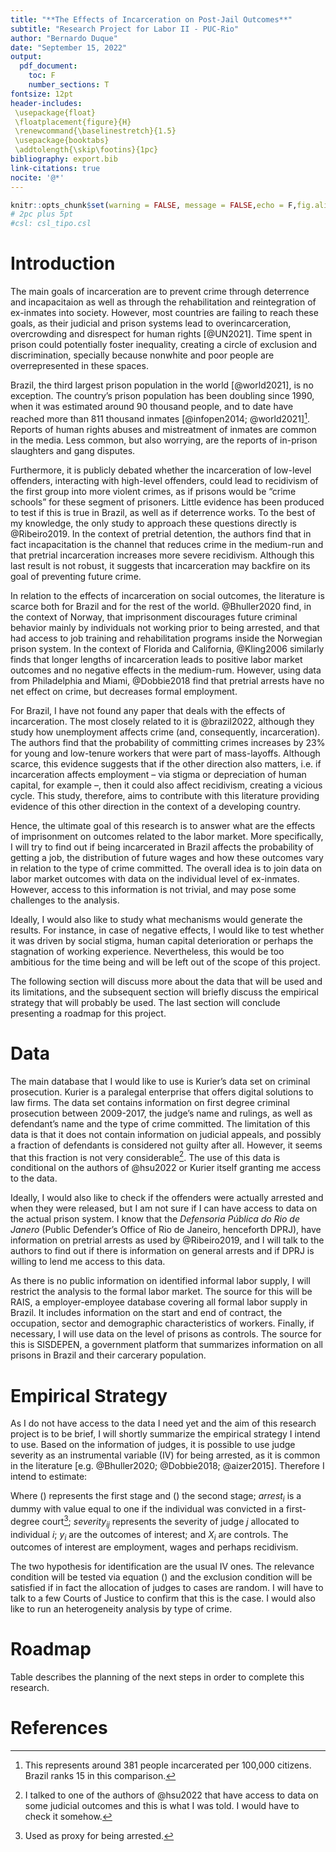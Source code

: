 ```yaml
---
title: "**The Effects of Incarceration on Post-Jail Outcomes**"
subtitle: "Research Project for Labor II - PUC-Rio"
author: "Bernardo Duque"
date: "September 15, 2022"
output:
  pdf_document:
    toc: F
    number_sections: T
fontsize: 12pt
header-includes:
 \usepackage{float}
 \floatplacement{figure}{H}
 \renewcommand{\baselinestretch}{1.5} 
 \usepackage{booktabs}
 \addtolength{\skip\footins}{1pc}
bibliography: export.bib
link-citations: true
nocite: '@*'
---
```

```r
knitr::opts_chunk$set(warning = FALSE, message = FALSE,echo = F,fig.align = 'center')
# 2pc plus 5pt
#csl: csl_tipo.csl
```

# Introduction

The main goals of incarceration are to prevent crime through deterrence and incapacitaion as well as through the rehabilitation and reintegration of ex-inmates into society. However, most countries are failing to reach these goals, as their judicial and prison systems lead to overincarceration, overcrowding and disrespect for human rights [@UN2021]. Time spent in prison could potentially foster inequality, creating a circle of exclusion and discrimination, specially because nonwhite and poor people are overrepresented in these spaces. 

Brazil, the third largest prison population in the world [@world2021], is no exception. The country's prison population has been doubling since 1990, when it was estimated around 90 thousand people, and to date have reached more than 811 thousand inmates [@infopen2014; @world2021]^[This represents around 381 people incarcerated per 100,000 citizens. Brazil ranks 15 in this comparison.]. Reports of human rights abuses and mistreatment of inmates are common in the media. Less common, but also worrying, are the reports of in-prison slaughters and gang disputes. 

Furthermore, it is publicly debated whether the incarceration of low-level offenders, interacting with high-level offenders, could lead to recidivism of the first group into more violent crimes, as if prisons would be "crime schools" for these segment of prisoners. Little evidence has been produced to test if this is true in Brazil, as well as if deterrence works. 
To the best of my knowledge, the only study to approach these questions directly is @Ribeiro2019. In the context of pretrial detention, the authors find that in fact incapacitation is the channel that reduces crime in the medium-run and that pretrial incarceration increases more severe recidivism. Although this last result is not robust, it suggests that incarceration may backfire on its goal of preventing future crime.

In relation to the effects of incarceration on social outcomes, the literature is scarce both for Brazil and for the rest of the world. @Bhuller2020 find, in the context of Norway, that imprisonment discourages future criminal behavior mainly by individuals not working prior to being arrested, and that had access to job training and rehabilitation programs inside the Norwegian prison system. In the context of Florida and California, @Kling2006 similarly finds that longer lengths of incarceration leads to positive labor market outcomes and no negative effects in the medium-rum. However, using data from Philadelphia and Miami, @Dobbie2018 find that pretrial arrests have no net effect on crime, but decreases formal employment. 

For Brazil, I have not found any paper that deals with the effects of incarceration. The most closely related to it is @brazil2022, although they study how unemployment affects crime (and, consequently, incarceration). The authors find that the probability of committing crimes increases by 23% for young and low-tenure workers that were part of mass-layoffs. Although scarce, this evidence suggests that if the other direction also matters, i.e. if incarceration affects employment -- via stigma or depreciation of human capital, for example --, then it could also affect recidivism, creating a vicious cycle. This study, therefore, aims to contribute with this literature providing evidence of this other direction in the context of a developing country.  

Hence, the ultimate goal of this research is to answer what are the effects of imprisonment on outcomes related to the labor market. More specifically, I will try to find out if being incarcerated in Brazil affects the probability of getting a job, the distribution of future wages and how these outcomes vary in relation to the type of crime committed. The overall idea is to join data on labor market outcomes with data on the individual level of ex-inmates. However, access to this information is not trivial, and may pose some challenges to the analysis. 

Ideally, I would also like to study what mechanisms would generate the results. For instance, in case of negative effects, I would like to test whether it was driven by social stigma, human capital deterioration or perhaps the stagnation of working experience. Nevertheless, this would be too ambitious for the time being and will be left out of the scope of this project. 

The following section will discuss more about the data that will be used and its limitations, and the subsequent section will briefly discuss the empirical strategy that will probably be used. The last section will conclude presenting a roadmap for this project.

# Data

The main database that I would like to use is Kurier's data set on criminal prosecution. Kurier is a paralegal enterprise that offers digital solutions to law firms. The data set contains information on first degree criminal prosecution between 2009-2017, the judge's name and rulings, as well as defendant's name and the type of crime committed. The limitation of this data is that it does not contain information on judicial appeals, and possibly a fraction of defendants is considered not guilty after all. However, it seems that this fraction is not very considerable^[I talked to one of the authors of @hsu2022 that have access to data on some judicial outcomes and this is what I was told. I would have to check it somehow.]. The use of this data is conditional on the authors of @hsu2022 or Kurier itself granting me access to the data.

Ideally, I would also like to check if the offenders were actually arrested and when they were released, but I am not sure if I can have access to data on the actual prison system. I know that the *Defensoria Pública do Rio de Janero* (Public Defender's Office of Rio de Janeiro, henceforth DPRJ), have information on pretrial arrests as used by @Ribeiro2019, and I will talk to the authors to find out if there is information on general arrests and if DPRJ is willing to lend me access to this data. 

As there is no public information on identified informal labor supply, I will restrict the analysis to the formal labor market. The source for this will be RAIS, a employer-employee database covering all formal labor supply in Brazil. It includes information on the start and end of contract, the occupation, sector and demographic characteristics of workers.
Finally, if necessary, I will use data on the level of prisons as controls. The source for this is SISDEPEN, a government platform that summarizes information on all prisons in Brazil and their carcerary population.

# Empirical Strategy

As I do not have access to the data I need yet and the aim of this research project is to be brief, I will shortly summarize the empirical strategy I intend to use. Based on the information of judges, it is possible to use judge severity as an instrumental variable (IV) for being arrested, as it is common in the literature [e.g. @Bhuller2020; @Dobbie2018; @aizer2015]. Therefore I intend to estimate:

\begin{equation}
arrest_{i} = \gamma_0 + \gamma_1severity_{ij} + \gamma_2X_i + u_i
\label{eq:1}
\end{equation}

\begin{equation}
y_i = \beta_0 + \beta_1\hat{arrest_i} + \beta_3X_i + \varepsilon_i
\label{eq:2}
\end{equation}

Where (\ref{eq:1}) represents the first stage and (\ref{eq:2}) the second stage; $arrest_i$ is a dummy with value equal to one if the individual was convicted in a first-degree court^[Used as proxy for being arrested.]; $severity_{ij}$ represents the severity of judge $j$ allocated to individual $i$; $y_i$ are the outcomes of interest; and $X_i$ are controls. The outcomes of interest are employment, wages and perhaps recidivism.

The two hypothesis for identification are the usual IV ones. The relevance condition will be tested via equation (\ref{eq:1}) and the exclusion condition will be satisfied if in fact the allocation of judges to cases are random. I will have to talk to a few Courts of Justice to confirm that this is the case. I would also like to run an heterogeneity analysis by type of crime.

# Roadmap

Table \ref{table:1} describes the planning of the next steps in order to complete this research.

\begin{table}[H]
\centering \begin{tabular}{@{}ll@{}}
\toprule
\textbf{Activity}                                   & \textbf{Date}            \\ \midrule
Finish literature review and institutional readings & September 20 - October 10  \\
Data collection and data cleaning                   & September 20 - November 01 \\
Descriptive statistics and IV estimation            & November 02 - November 12  \\ 
Prepare the presentation                            & November 22 - November 28  \\
Finish the writing                                  & November 12 - December 02  \\ \midrule
\end{tabular}
\caption{Next steps}
\label{table:1}
\end{table}


# References 
